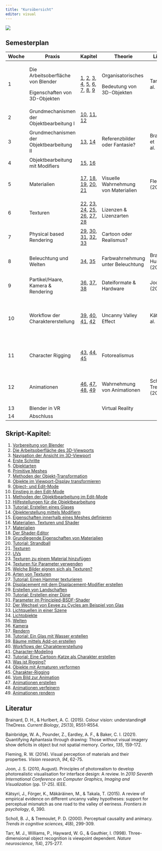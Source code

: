 ```yaml
---
title: "Kursübersicht"
editor: visual
---
```


![](/icons/Logo.png)

## Semesterplan

+-------+-------------------------------------------+------------------------------------------------------------------------------------------------------------------------------------------------------------------------------------------------------------------------------------------------------------------------------------------------+--------------------------------------+----------------------------+---------------------------------------------------------------------------------+---------------------------------------------------------------------------------+------------------------------------+
| Woche | Praxis                                    | Kapitel                                                                                                                                                                                                                                                                                        | Theorie                              | Literatur                  | Folien                                                                          | Ressourcen                                                                      | Abgabe                             |
+=======+===========================================+================================================================================================================================================================================================================================================================================================+======================================+============================+=================================================================================+=================================================================================+====================================+
| 1     | Die Arbeitsoberfläche von Blender         | [1](../Chapters/Chapter_1.qmd), [2](../Chapters/Chapter_2.qmd), [3](../Chapters/Chapter_3.qmd), [4](../Chapters/Chapter_4.qmd), [5](../Chapters/Chapter_5.qmd), [6](../Chapters/Chapter_6.qmd), [7](../Chapters/Chapter_7.qmd), [8](../Chapters/Chapter_9.qmd), [9](../Chapters/Chapter_9.qmd) | Organisatorisches                    | Tarr et al. (1998)         | [Organisation](../Slides/Slides_00_Organisatorisches.pdf)                       | [Demofile](../assets/Blender_Files/01_Demofile.zip)                             |                                    |
|       |                                           |                                                                                                                                                                                                                                                                                                |                                      |                            |                                                                                 |                                                                                 |                                    |
|       | Eigenschaften von 3D-Objekten             |                                                                                                                                                                                                                                                                                                | Bedeutung von 3D-Objekten            |                            | [Einführung](../Slides/Slides_01_Einfuehrung.pdf)                               |                                                                                 |                                    |
+-------+-------------------------------------------+------------------------------------------------------------------------------------------------------------------------------------------------------------------------------------------------------------------------------------------------------------------------------------------------+--------------------------------------+----------------------------+---------------------------------------------------------------------------------+---------------------------------------------------------------------------------+------------------------------------+
| 2     | Grundmechanismen der Objektbearbeitung I  | [10](../Chapters/Chapter_10.qmd), [11](../Chapters/Chapter_11.qmd), [12](../Chapters/Chapter_12.qmd)                                                                                                                                                                                           |                                      |                            |                                                                                 |                                                                                 |                                    |
+-------+-------------------------------------------+------------------------------------------------------------------------------------------------------------------------------------------------------------------------------------------------------------------------------------------------------------------------------------------------+--------------------------------------+----------------------------+---------------------------------------------------------------------------------+---------------------------------------------------------------------------------+------------------------------------+
| 3     | Grundmechanismen der Objektbearbeitung II | [13](../Chapters/Chapter_13.qmd), [14](../Chapters/Chapter_14.qmd)                                                                                                                                                                                                                             | Referenzbilder oder Fantasie?        | Brainbridge et al. (2021)  |                                                                                 | [Bildvorlage](../assets/Blender_Files/03_Bildvorlage.zip)                       |                                    |
|       |                                           |                                                                                                                                                                                                                                                                                                |                                      |                            |                                                                                 |                                                                                 |                                    |
|       |                                           |                                                                                                                                                                                                                                                                                                |                                      |                            |                                                                                 | [Glas](../assets/Blender_Files/04_Glas_Querschnitt.zip)                         |                                    |
+-------+-------------------------------------------+------------------------------------------------------------------------------------------------------------------------------------------------------------------------------------------------------------------------------------------------------------------------------------------------+--------------------------------------+----------------------------+---------------------------------------------------------------------------------+---------------------------------------------------------------------------------+------------------------------------+
| 4     | Objektbearbeitung mit Modifiers           | [15](../Chapters/Chapter_15.qmd), [16](../Chapters/Chapter_16.qmd)                                                                                                                                                                                                                             |                                      |                            | [Modifiers](../Slides/Slides_02_Objekterstellung.pdf)                           | [Haus](../assets/Blender_Files/03_Haus.zip)                                     | [1](../Slides/Slides_Abgabe_1.pdf) |
+-------+-------------------------------------------+------------------------------------------------------------------------------------------------------------------------------------------------------------------------------------------------------------------------------------------------------------------------------------------------+--------------------------------------+----------------------------+---------------------------------------------------------------------------------+---------------------------------------------------------------------------------+------------------------------------+
| 5     | Materialien                               | [17](../Chapters/Chapter_17.qmd), [18](../Chapters/Chapter_18.qmd), [19](../Chapters/Chapter_19.qmd), [20](../Chapters/Chapter_20.qmd), [21](../Chapters/Chapter_21.qmd)                                                                                                                       | Visuelle Wahrnehmung von Materialien | Flemming (2014)            | [Materialien](../Slides/Slides_05_Materialien.pdf)                              | [Übung 12_1](../assets/Blender_Files/05_Uebung_12_1.zip)                        |                                    |
|       |                                           |                                                                                                                                                                                                                                                                                                |                                      |                            |                                                                                 |                                                                                 |                                    |
|       |                                           |                                                                                                                                                                                                                                                                                                |                                      |                            |                                                                                 | [Übung 13_1](../assets/Blender_Files/05_Uebung_13_1.zip)                        |                                    |
+-------+-------------------------------------------+------------------------------------------------------------------------------------------------------------------------------------------------------------------------------------------------------------------------------------------------------------------------------------------------+--------------------------------------+----------------------------+---------------------------------------------------------------------------------+---------------------------------------------------------------------------------+------------------------------------+
| 6     | Texturen                                  | [22](../Chapters/Chapter_22.qmd), [23](../Chapters/Chapter_23.qmd), [24](../Chapters/Chapter_24.qmd), [25](../Chapters/Chapter_25.qmd), [26](../Chapters/Chapter_26.qmd), [27](../Chapters/Chapter_27.qmd), [28](../Chapters/Chapter_28.qmd)                                                   | Lizenzen & Lizenzarten               |                            | [Texturen](../Slides/Slides_06_Texturen.pdf)                                    | [Hammer](../assets/Blender_Files/06_Hammer.zip)                                 | [2](../Slides/Slides_Abgabe_2.pdf) |
|       |                                           |                                                                                                                                                                                                                                                                                                |                                      |                            |                                                                                 |                                                                                 |                                    |
|       |                                           |                                                                                                                                                                                                                                                                                                |                                      |                            |                                                                                 | [Displacement](../assets/Blender_Files/07_Displacement_Map.zip)                 |                                    |
+-------+-------------------------------------------+------------------------------------------------------------------------------------------------------------------------------------------------------------------------------------------------------------------------------------------------------------------------------------------------+--------------------------------------+----------------------------+---------------------------------------------------------------------------------+---------------------------------------------------------------------------------+------------------------------------+
| 7     | Physical based Rendering                  | [29](../Chapters/Chapter_29.qmd), [30](../Chapters/Chapter_30.qmd), [31](../Chapters/Chapter_31.qmd), [32](../Chapters/Chapter_32.qmd), [33](../Chapters/Chapter_33.qmd)                                                                                                                       | Cartoon oder Realismus?              |                            | [Principled_BSDF_Shader](../Slides/Slides_07_BSDF.pdf)                          | [Glasmaterial: Beispiel](../assets/Blender_Files/07_Beispiel_Glas_Material.zip) |                                    |
+-------+-------------------------------------------+------------------------------------------------------------------------------------------------------------------------------------------------------------------------------------------------------------------------------------------------------------------------------------------------+--------------------------------------+----------------------------+---------------------------------------------------------------------------------+---------------------------------------------------------------------------------+------------------------------------+
| 8     | Beleuchtung und Welten                    | [34](../Chapters/Chapter_34.qmd), [35](../Chapters/Chapter_35.qmd)                                                                                                                                                                                                                             | Farbwahrnehmung unter Beleuchtung    | Brainard & Hurlbert (2015) | [Licht & Welten](../Slides/Slides_08_Licht_Welten.pdf)                          | [Spielbrett](../assets/Blender_Files/08_Gameboard_Lights.zip)                   | [3](../Slides/Slides_Abgabe_3.pdf) |
|       |                                           |                                                                                                                                                                                                                                                                                                |                                      |                            |                                                                                 |                                                                                 |                                    |
|       |                                           |                                                                                                                                                                                                                                                                                                |                                      |                            |                                                                                 | [Dünen](../assets/Blender_Files/08_Dunes.zip)                                   |                                    |
+-------+-------------------------------------------+------------------------------------------------------------------------------------------------------------------------------------------------------------------------------------------------------------------------------------------------------------------------------------------------+--------------------------------------+----------------------------+---------------------------------------------------------------------------------+---------------------------------------------------------------------------------+------------------------------------+
| 9     | Partikel/Haare, Kamera & Rendering        | [36](../Chapters/Chapter_36.qmd), [37](../Chapters/Chapter_37.qmd), [38](../Chapters/Chapter_38.qmd)                                                                                                                                                                                           | Dateiformate & Hardware              | Joon (2010)                |                                                                                 | [Glas-Partikel](../assets/Blender_Files/09_Glas_Particles.zip)                  |                                    |
+-------+-------------------------------------------+------------------------------------------------------------------------------------------------------------------------------------------------------------------------------------------------------------------------------------------------------------------------------------------------+--------------------------------------+----------------------------+---------------------------------------------------------------------------------+---------------------------------------------------------------------------------+------------------------------------+
| 10    | Workflow der Charaktererstellung          | [39](../Chapters/Chapter_39.qmd), [40](../Chapters/Chapter_40.qmd), [41](../Chapters/Chapter_41.qmd), [42](../Chapters/Chapter_42.qmd)                                                                                                                                                         | Uncanny Valley Effect                | Kätsyri et al. (2015)      | [Workflow der Charaktererstellung](../Slides/Slides_10_Charaktererstellung.pdf) | [Baum](../assets/Blender_Files/10_Baum.zip)                                     | [4](../Slides/Slides_Abgabe_4.pdf) |
|       |                                           |                                                                                                                                                                                                                                                                                                |                                      |                            |                                                                                 |                                                                                 |                                    |
|       |                                           |                                                                                                                                                                                                                                                                                                |                                      |                            |                                                                                 | [Alien](../assets/Blender_Files/11_Alien.zip)                                   |                                    |
|       |                                           |                                                                                                                                                                                                                                                                                                |                                      |                            |                                                                                 |                                                                                 |                                    |
|       |                                           |                                                                                                                                                                                                                                                                                                |                                      |                            |                                                                                 | [Katzen-Charakter](../assets/Blender_Files/10_Cat_Character.zip)                |                                    |
+-------+-------------------------------------------+------------------------------------------------------------------------------------------------------------------------------------------------------------------------------------------------------------------------------------------------------------------------------------------------+--------------------------------------+----------------------------+---------------------------------------------------------------------------------+---------------------------------------------------------------------------------+------------------------------------+
| 11    | Character Rigging                         | [43](../Chapters/Chapter_43.qmd), [44](../Chapters/Chapter_44.qmd), [45](../Chapters/Chapter_45.qmd)                                                                                                                                                                                           | Fotorealismus                        |                            |                                                                                 | [Schwimmnudel](../assets/Blender_Files/11_Schwimmnudel.zip)                     |                                    |
|       |                                           |                                                                                                                                                                                                                                                                                                |                                      |                            |                                                                                 |                                                                                 |                                    |
|       |                                           |                                                                                                                                                                                                                                                                                                |                                      |                            |                                                                                 | [Mensch](../assets/Blender_Files/13_Human.zip)                                  |                                    |
+-------+-------------------------------------------+------------------------------------------------------------------------------------------------------------------------------------------------------------------------------------------------------------------------------------------------------------------------------------------------+--------------------------------------+----------------------------+---------------------------------------------------------------------------------+---------------------------------------------------------------------------------+------------------------------------+
| 12    | Animationen                               | [46](../Chapters/Chapter_46.qmd), [47](../Chapters/Chapter_47.qmd), [48](../Chapters/Chapter_48.qmd), [49](../Chapters/Chapter_49.qmd)                                                                                                                                                         | Wahrnehmung von Animationen          | Scholl & Tremoulet (2000)  |                                                                                 | [Raum für Abgabe 5](../assets/Blender_Files/Leistungsnachweis_5_Raum.zip)       | [5](../Slides/Slides_Abgabe_5.pdf) |
|       |                                           |                                                                                                                                                                                                                                                                                                |                                      |                            |                                                                                 |                                                                                 |                                    |
|       |                                           |                                                                                                                                                                                                                                                                                                |                                      |                            |                                                                                 | [Pendel](../assets/Blender_Files/12_Pendel.zip)                                 |                                    |
+-------+-------------------------------------------+------------------------------------------------------------------------------------------------------------------------------------------------------------------------------------------------------------------------------------------------------------------------------------------------+--------------------------------------+----------------------------+---------------------------------------------------------------------------------+---------------------------------------------------------------------------------+------------------------------------+
| 13    | Blender in VR                             |                                                                                                                                                                                                                                                                                                | Virtual Reality                      |                            | [VR](../Slides/Slides_13_Animation_VR.pdf)                                      | [Erde](../assets/Blender_Files/13_Erde.zip)                                     | [6](../Slides/Slides_Abgabe_6.pdf) |
+-------+-------------------------------------------+------------------------------------------------------------------------------------------------------------------------------------------------------------------------------------------------------------------------------------------------------------------------------------------------+--------------------------------------+----------------------------+---------------------------------------------------------------------------------+---------------------------------------------------------------------------------+------------------------------------+
| 14    | Abschluss                                 |                                                                                                                                                                                                                                                                                                |                                      |                            | [Linien](../Slides/Slides_14_Linien.pdf)                                        | [Freestyle](../assets/Blender_Files/14_Freestyle.zip)                           |                                    |
+-------+-------------------------------------------+------------------------------------------------------------------------------------------------------------------------------------------------------------------------------------------------------------------------------------------------------------------------------------------------+--------------------------------------+----------------------------+---------------------------------------------------------------------------------+---------------------------------------------------------------------------------+------------------------------------+

## Skript-Kapitel:

1.  [Vorbereitung von Blender](../Chapters/Chapter_1.qmd)
2.  [Die Arbeitsoberfläche des 3D-Viewports](../Chapters/Chapter_2.qmd)
3.  [Navigation der Ansicht im 3D-Viewport](../Chapters/Chapter_3.qmd)
4.  [Erste Schritte](../Chapters/Chapter_4.qmd)
5.  [Objektarten](../Chapters/Chapter_5.qmd)
6.  [Primitive Meshes](../Chapters/Chapter_6.qmd)
7.  [Methoden der Objekt-Transformation](../Chapters/Chapter_7.qmd)
8.  [Objekte im Viewport-Display transformieren](../Chapters/Chapter_8.qmd)
9.  [Object- und Edit-Mode](../Chapters/Chapter_9.qmd)
10. [Einstieg in den Edit-Mode](../Chapters/Chapter_10.qmd)
11. [Methoden der Objektbearbeitung im Edit-Mode](../Chapters/Chapter_11.qmd)
12. [Hilfestellungen für die Objektbearbeitung](../Chapters/Chapter_12.qmd)
13. [Tutorial: Erstellen eines Glases](../Chapters/Chapter_13.qmd)
14. [Objekterstellung mittels Modifiern](../Chapters/Chapter_14.qmd)
15. [Eigenschaften innerhalb eines Meshes definieren](../Chapters/Chapter_15.qmd)
16. [Materialien, Texturen und Shader](../Chapters/Chapter_16.qmd)
17. [Materialien](../Chapters/Chapter_17.qmd)
18. [Der Shader-Editor](../Chapters/Chapter_18.qmd)
19. [Grundlegende Eigenschaften von Materialien](../Chapters/Chapter_19.qmd)
20. [Tutorial: Strandball](../Chapters/Chapter_20.qmd)
21. [Texturen](../Chapters/Chapter_21.qmd)
22. [UVs](../Chapters/Chapter_22.qmd)
23. [Texturen zu einem Material hinzufügen](../Chapters/Chapter_23.qmd)
24. [Texturen für Parameter verwenden](../Chapters/Chapter_24.qmd)
25. [Welche Bilder eignen sich als Texturen?](../Chapters/Chapter_25.qmd)
26. [Arten von Texturen](../Chapters/Chapter_26.qmd)
27. [Tutorial: Einen Hammer texturieren](../Chapters/Chapter_27.qmd)
28. [Displacement mit dem Displacement-Modifier erstellen](../Chapters/Chapter_28.qmd)
29. [Erstellen von Landschaften](../Chapters/Chapter_29.qmd)
30. [Tutorial: Erstellen einer Düne](../Chapters/Chapter_30.qmd)
31. [Parameter im Principled-BSDF-Shader](../Chapters/Chapter_31.qmd)
32. [Der Wechsel von Eevee zu Cycles am Beispiel von Glas](../Chapters/Chapter_32.qmd)
33. [Lichtquellen in einer Szene](../Chapters/Chapter_33.qmd)
34. [Lichtobjekte](../Chapters/Chapter_34.qmd)
35. [Welten](../Chapters/Chapter_35.qmd)
36. [Kamera](../Chapters/Chapter_36.qmd)
37. [Rendern](../Chapters/Chapter_37.qmd)
38. [Tutorial: Ein Glas mit Wasser erstellen](../Chapters/Chapter_38.qmd)
39. [Bäume mittels Add-on erstellen](../Chapters/Chapter_39.qmd)
40. [Workflows der Charaktererstellung](../Chapters/Chapter_40.qmd)
41. [Character-Modeling](../Chapters/Chapter_41.qmd)
42. [Tutorial: Eine Cartoon-Katze als Charakter erstellen](../Chapters/Chapter_42.qmd)
43. [Was ist Rigging?](../Chapters/Chapter_43.qmd)
44. [Objekte mit Armaturen verformen](../Chapters/Chapter_44.qmd)
45. [Charakter-Rigging](../Chapters/Chapter_45.qmd)
46. [Vom Bild zur Animation](../Chapters/Chapter_46.qmd)
47. [Animationen erstellen](../Chapters/Chapter_47.qmd)
48. [Animationen verfeinern](../Chapters/Chapter_48.qmd)
49. [Animationen rendern](../Chapters/Chapter_49.qmd)

## Literatur

Brainard, D. H., & Hurlbert, A. C. (2015). Colour vision: understanding# TheDress. *Current Biology*, *25*(13), R551-R554.

Bainbridge, W. A., Pounder, Z., Eardley, A. F., & Baker, C. I. (2021). Quantifying Aphantasia through drawing: Those without visual imagery show deficits in object but not spatial memory. *Cortex*, *135*, 159-172.

Fleming, R. W. (2014). Visual perception of materials and their properties. *Vision research*, *94*, 62-75.

Joon, J. S. (2010, August). Principles of photorealism to develop photorealistic visualisation for interface design: A review. In *2010 Seventh International Conference on Computer Graphics, Imaging and Visualization* (pp. 17-25). IEEE.

Kätsyri, J., Förger, K., Mäkäräinen, M., & Takala, T. (2015). A review of empirical evidence on different uncanny valley hypotheses: support for perceptual mismatch as one road to the valley of eeriness. *Frontiers in psychology*, *6*, 390.

Scholl, B. J., & Tremoulet, P. D. (2000). Perceptual causality and animacy. *Trends in cognitive sciences, 4*(8), 299-309.

Tarr, M. J., Williams, P., Hayward, W. G., & Gauthier, I. (1998). Three-dimensional object recognition is viewpoint dependent. *Nature neuroscience*, *1*(4), 275-277.
